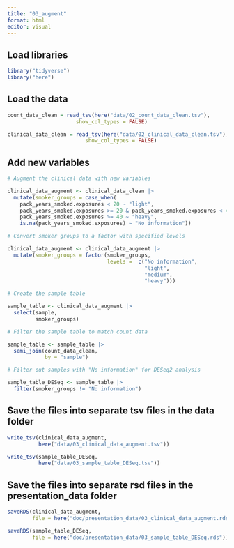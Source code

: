 ```yaml
---
title: "03_augment"
format: html
editor: visual
---
```


## Load libraries

```r

library("tidyverse")
library("here")
```

## Load the data

```r

count_data_clean = read_tsv(here("data/02_count_data_clean.tsv"),
                      show_col_types = FALSE)

clinical_data_clean = read_tsv(here("data/02_clinical_data_clean.tsv"),
                         show_col_types = FALSE)
```

## Add new variables

```r

# Augment the clinical data with new variables

clinical_data_augment <- clinical_data_clean |>
  mutate(smoker_groups = case_when(
    pack_years_smoked.exposures < 20 ~ "light",
    pack_years_smoked.exposures >= 20 & pack_years_smoked.exposures < 40 ~ "medium",
    pack_years_smoked.exposures >= 40 ~ "heavy",
    is.na(pack_years_smoked.exposures) ~ "No information"))
```

```r

# Convert smoker groups to a factor with specified levels

clinical_data_augment <- clinical_data_augment |>
  mutate(smoker_groups = factor(smoker_groups,
                                levels =  c("No information",
                                            "light",
                                            "medium",
                                            "heavy")))
```

```r

# Create the sample table

sample_table <- clinical_data_augment |> 
  select(sample, 
         smoker_groups)
```

```r

# Filter the sample table to match count data

sample_table <- sample_table |>
  semi_join(count_data_clean, 
            by = "sample")
```

```r

# Filter out samples with "No information" for DESeq2 analysis

sample_table_DESeq <- sample_table |>
  filter(smoker_groups != "No information")
```

## Save the files into separate tsv files in the data folder

```r

write_tsv(clinical_data_augment,
          here("data/03_clinical_data_augment.tsv"))
```

```r

write_tsv(sample_table_DESeq,
          here("data/03_sample_table_DESeq.tsv"))
```

## Save the files into separate rsd files in the presentation_data folder

```r

saveRDS(clinical_data_augment,         
        file = here("doc/presentation_data/03_clinical_data_augment.rds"))
```

```r

saveRDS(sample_table_DESeq,          
        file = here("doc/presentation_data/03_sample_table_DESeq.rds"))
```
